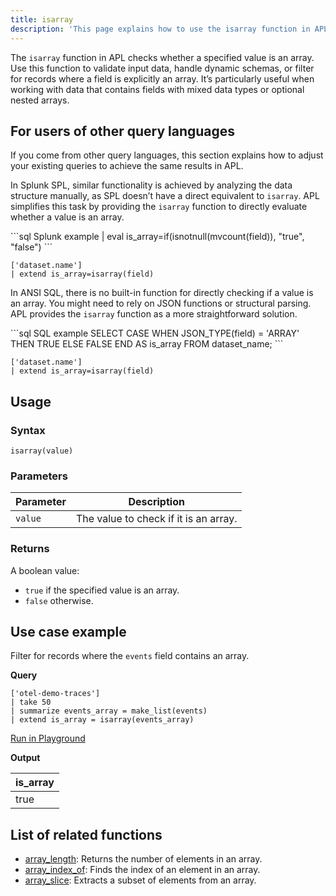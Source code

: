 ```yaml
---
title: isarray
description: 'This page explains how to use the isarray function in APL.'
---
```


The `isarray` function in APL checks whether a specified value is an array. Use this function to validate input data, handle dynamic schemas, or filter for records where a field is explicitly an array. It’s particularly useful when working with data that contains fields with mixed data types or optional nested arrays.

## For users of other query languages

If you come from other query languages, this section explains how to adjust your existing queries to achieve the same results in APL.

<AccordionGroup>
<Accordion title="Splunk SPL users">

In Splunk SPL, similar functionality is achieved by analyzing the data structure manually, as SPL doesn’t have a direct equivalent to `isarray`. APL simplifies this task by providing the `isarray` function to directly evaluate whether a value is an array.

<CodeGroup>
```sql Splunk example
| eval is_array=if(isnotnull(mvcount(field)), "true", "false")
```

```kusto APL equivalent
['dataset.name']
| extend is_array=isarray(field)
```
</CodeGroup>

</Accordion>
<Accordion title="ANSI SQL users">

In ANSI SQL, there is no built-in function for directly checking if a value is an array. You might need to rely on JSON functions or structural parsing. APL provides the `isarray` function as a more straightforward solution.

<CodeGroup>
```sql SQL example
SELECT CASE
         WHEN JSON_TYPE(field) = 'ARRAY' THEN TRUE
         ELSE FALSE
       END AS is_array
FROM dataset_name;
```

```kusto APL equivalent
['dataset.name']
| extend is_array=isarray(field)
```
</CodeGroup>

</Accordion>
</AccordionGroup>

## Usage

### Syntax

```kusto
isarray(value)
```

### Parameters

| Parameter | Description                             |
|-----------|-----------------------------------------|
| `value`   | The value to check if it is an array.   |

### Returns

A boolean value:

- `true` if the specified value is an array.
- `false` otherwise.

## Use case example

Filter for records where the `events` field contains an array.

**Query**

```kusto
['otel-demo-traces']
| take 50
| summarize events_array = make_list(events)
| extend is_array = isarray(events_array)
```

[Run in Playground](https://play.axiom.co/axiom-play-qf1k/query?initForm=%7B%22apl%22%3A%22%5B'otel-demo-traces'%5D%20%7C%20take%2050%20%7C%20summarize%20events_array%20%3D%20make_list(events)%20%7C%20extend%20is_array%20%3D%20isarray(events_array)%22%7D)

**Output**

| is_array |
| --- |
| true |

## List of related functions

- [array_length](/apl/scalar-functions/array-functions/array-length): Returns the number of elements in an array.
- [array_index_of](/apl/scalar-functions/array-functions/array-index-of): Finds the index of an element in an array.
- [array_slice](/apl/scalar-functions/array-functions/array-slice): Extracts a subset of elements from an array.